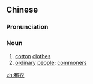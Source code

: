 ==Chinese==
{{zh-forms}}

===Pronunciation===
{{zh-pron
|m=bùyī
|cat=n
}}

===Noun===
{{zh-noun}}

# [[cotton]] [[clothes]]
# [[ordinary]] [[people]]; [[commoner]]s

[[zh:布衣]]